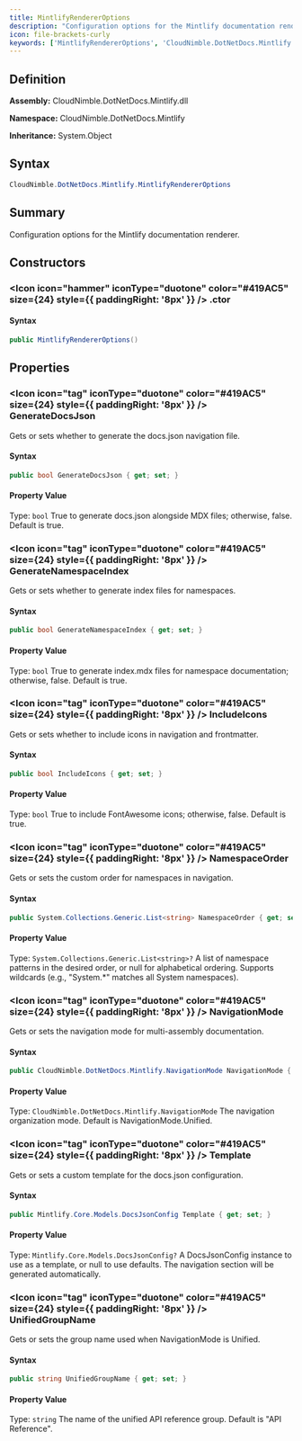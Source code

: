 ```yaml
---
title: MintlifyRendererOptions
description: "Configuration options for the Mintlify documentation renderer."
icon: file-brackets-curly
keywords: ['MintlifyRendererOptions', 'CloudNimble.DotNetDocs.Mintlify.MintlifyRendererOptions', 'CloudNimble.DotNetDocs.Mintlify', 'class', 'System.Object']
---
```


## Definition

**Assembly:** CloudNimble.DotNetDocs.Mintlify.dll

**Namespace:** CloudNimble.DotNetDocs.Mintlify

**Inheritance:** System.Object

## Syntax

```csharp
CloudNimble.DotNetDocs.Mintlify.MintlifyRendererOptions
```

## Summary

Configuration options for the Mintlify documentation renderer.

## Constructors

### <Icon icon="hammer" iconType="duotone" color="#419AC5" size={24} style={{ paddingRight: '8px' }} />  .ctor

#### Syntax

```csharp
public MintlifyRendererOptions()
```

## Properties

### <Icon icon="tag" iconType="duotone" color="#419AC5" size={24} style={{ paddingRight: '8px' }} />  GenerateDocsJson

Gets or sets whether to generate the docs.json navigation file.

#### Syntax

```csharp
public bool GenerateDocsJson { get; set; }
```

#### Property Value

Type: `bool`
True to generate docs.json alongside MDX files; otherwise, false.
            Default is true.

### <Icon icon="tag" iconType="duotone" color="#419AC5" size={24} style={{ paddingRight: '8px' }} />  GenerateNamespaceIndex

Gets or sets whether to generate index files for namespaces.

#### Syntax

```csharp
public bool GenerateNamespaceIndex { get; set; }
```

#### Property Value

Type: `bool`
True to generate index.mdx files for namespace documentation; otherwise, false.
            Default is true.

### <Icon icon="tag" iconType="duotone" color="#419AC5" size={24} style={{ paddingRight: '8px' }} />  IncludeIcons

Gets or sets whether to include icons in navigation and frontmatter.

#### Syntax

```csharp
public bool IncludeIcons { get; set; }
```

#### Property Value

Type: `bool`
True to include FontAwesome icons; otherwise, false.
            Default is true.

### <Icon icon="tag" iconType="duotone" color="#419AC5" size={24} style={{ paddingRight: '8px' }} />  NamespaceOrder

Gets or sets the custom order for namespaces in navigation.

#### Syntax

```csharp
public System.Collections.Generic.List<string> NamespaceOrder { get; set; }
```

#### Property Value

Type: `System.Collections.Generic.List<string>?`
A list of namespace patterns in the desired order, or null for alphabetical ordering.
            Supports wildcards (e.g., "System.*" matches all System namespaces).

### <Icon icon="tag" iconType="duotone" color="#419AC5" size={24} style={{ paddingRight: '8px' }} />  NavigationMode

Gets or sets the navigation mode for multi-assembly documentation.

#### Syntax

```csharp
public CloudNimble.DotNetDocs.Mintlify.NavigationMode NavigationMode { get; set; }
```

#### Property Value

Type: `CloudNimble.DotNetDocs.Mintlify.NavigationMode`
The navigation organization mode. Default is NavigationMode.Unified.

### <Icon icon="tag" iconType="duotone" color="#419AC5" size={24} style={{ paddingRight: '8px' }} />  Template

Gets or sets a custom template for the docs.json configuration.

#### Syntax

```csharp
public Mintlify.Core.Models.DocsJsonConfig Template { get; set; }
```

#### Property Value

Type: `Mintlify.Core.Models.DocsJsonConfig?`
A DocsJsonConfig instance to use as a template, or null to use defaults.
            The navigation section will be generated automatically.

### <Icon icon="tag" iconType="duotone" color="#419AC5" size={24} style={{ paddingRight: '8px' }} />  UnifiedGroupName

Gets or sets the group name used when NavigationMode is Unified.

#### Syntax

```csharp
public string UnifiedGroupName { get; set; }
```

#### Property Value

Type: `string`
The name of the unified API reference group. Default is "API Reference".

